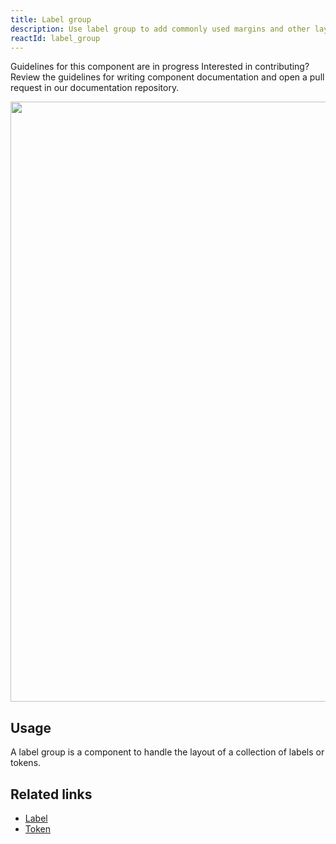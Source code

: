 ```yaml
---
title: Label group
description: Use label group to add commonly used margins and other layout constraints to groups of Labels
reactId: label_group
---
```



<Note variant="warning">
  <Text sx={{display: 'block', fontWeight: 'bold', mb: 2}}>Guidelines for this component are in progress</Text>
  <Text>Interested in contributing? Review the guidelines for <Link as={GatsbyLink} to="/guides/contribute/documentation#documenting-components">writing component documentation</Link> and open a pull request in our <Link as={GatsbyLink} to="https://github.com/primer/design">documentation repository.</Link></Text>
</Note>

<img
  width="960"
  role="presentation"
  src="https://github.com/primer/react/assets/2313998/814ee0d8-d17f-46e1-b62e-ed5f3e7b8cab"
/>

## Usage

A label group is a component to handle the layout of a collection of labels or tokens.

## Related links

- [Label](/components/label/)
- [Token](/components/token/)
